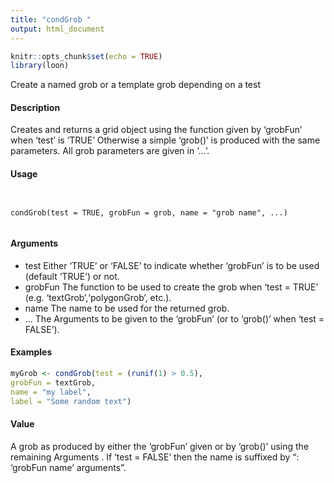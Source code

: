 ```yaml
---
title: "condGrob "
output: html_document
---
```


```r
knitr::opts_chunk$set(echo = TRUE)
library(loon)
```

Create a named grob or a template grob depending on a test

#### Description 

Creates and returns a grid object using the function given by 'grobFun' when 'test' is 'TRUE'
Otherwise a simple 'grob()' is produced with the same parameters. All grob parameters are given
in '...'.

#### Usage
<pre><code>

condGrob(test = TRUE, grobFun = grob, name = "grob name", ...)

</code></pre>
#### Arguments 

* test Either 'TRUE' or 'FALSE' to indicate whether 'grobFun' is to be used (default
'TRUE') or not.
* grobFun The function to be used to create the grob when 'test = TRUE' (e.g. 'textGrob','polygonGrob', etc.).
* name The name to be used for the returned grob.
* ... The Arguments  to be given to the 'grobFun' (or to 'grob()' when 'test = FALSE').


#### Examples 
```r
myGrob <- condGrob(test = (runif(1) > 0.5),
grobFun = textGrob,
name = "my label",
label = "Some random text")
```
#### Value
A grob as produced by either the 'grobFun' given or by 'grob()' using the remaining Arguments 
. If
'test = FALSE' then the name is suffixed by ": 'grobFun name' arguments ".